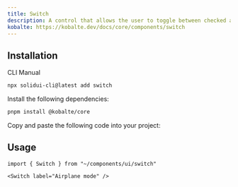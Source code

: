 ```yaml
---
title: Switch
description: A control that allows the user to toggle between checked and not checked.
kobalte: https://kobalte.dev/docs/core/components/switch
---
```


<ComponentPreview name="switch-demo" />

## Installation

<Tabs defaultValue="cli">

<TabsList>
  <TabsTrigger value="cli">CLI</TabsTrigger>
  <TabsTrigger value="manual">Manual</TabsTrigger>
</TabsList>

<TabsContent value="cli">

```bash
npx solidui-cli@latest add switch
```

</TabsContent>

<TabsContent value="manual">
<Steps>

<Step>Install the following dependencies: </Step>

```bash
pnpm install @kobalte/core
```

<Step>Copy and paste the following code into your project: </Step>

<ComponentSource name="switch" />

</Steps>
</TabsContent>

</Tabs>

## Usage

```tsx
import { Switch } from "~/components/ui/switch"
```

```tsx
<Switch label="Airplane mode" />
```

